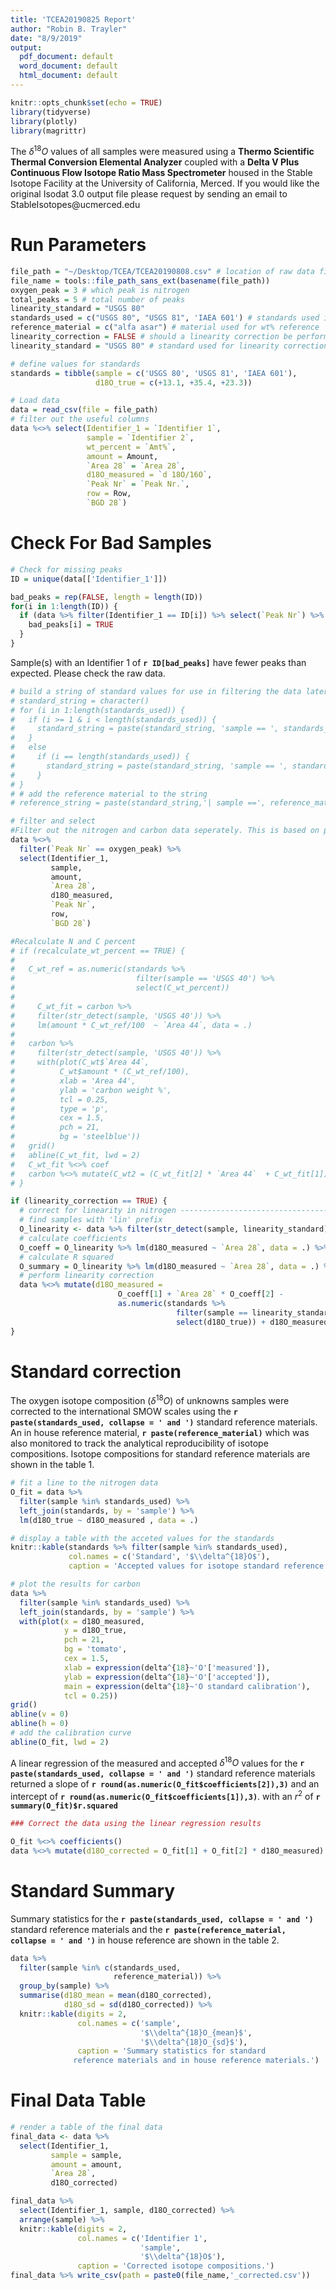 ```yaml
---
title: 'TCEA20190825 Report'
author: "Robin B. Trayler"
date: "8/9/2019"
output:
  pdf_document: default
  word_document: default
  html_document: default
---
```


```r
knitr::opts_chunk$set(echo = TRUE)
library(tidyverse)
library(plotly)
library(magrittr)
```
The $\delta^{18}O$ values of all samples were measured using a __Thermo Scientific Thermal Conversion Elemental Analyzer__ coupled with a __Delta V Plus Continuous Flow Isotope Ratio Mass Spectrometer__ housed in the Stable Isotope Facility at the University of California, Merced. If you would like the original Isodat 3.0 output file please request by sending an email to StableIsotopes@ucmerced.edu

# Run Parameters
```r
file_path = "~/Desktop/TCEA/TCEA20190808.csv" # location of raw data file
file_name = tools::file_path_sans_ext(basename(file_path))
oxygen_peak = 3 # which peak is nitrogen
total_peaks = 5 # total number of peaks
linearity_standard = "USGS 80"
standards_used = c("USGS 80", "USGS 81", 'IAEA 601') # standards used in run
reference_material = c("alfa asar") # material used for wt% reference
linearity_correction = FALSE # should a linearity correction be performed
linearity_standard = "USGS 80" # standard used for linearity correction
```

```r
# define values for standards
standards = tibble(sample = c('USGS 80', 'USGS 81', 'IAEA 601'),
                   d18O_true = c(+13.1, +35.4, +23.3))
```

```r
# Load data
data = read_csv(file = file_path)
# filter out the useful columns
data %<>% select(Identifier_1 = `Identifier 1`,
                 sample = `Identifier 2`,
                 wt_percent = `Amt%`,
                 amount = Amount,
                 `Area 28` = `Area 28`,
                 d18O_measured = `d 18O/16O`,
                 `Peak Nr` = `Peak Nr.`,
                 row = Row,
                 `BGD 28`)


```

# Check For Bad Samples
```r
# Check for missing peaks
ID = unique(data[['Identifier_1']])

bad_peaks = rep(FALSE, length = length(ID))
for(i in 1:length(ID)) {
  if (data %>% filter(Identifier_1 == ID[i]) %>% select(`Peak Nr`) %>% nrow() < total_peaks) {
    bad_peaks[i] = TRUE
  }
}

```
Sample(s) with an Identifier 1 of __`r ID[bad_peaks]`__ have fewer peaks than expected. Please check the raw data. 


```r
# build a string of standard values for use in filtering the data later
# standard_string = character()
# for (i in 1:length(standards_used)) {
#   if (i >= 1 & i < length(standards_used)) {
#     standard_string = paste(standard_string, 'sample == ', standards_used[i], '|')
#   }
#   else
#     if (i == length(standards_used)) {
#       standard_string = paste(standard_string, 'sample == ', standards_used[i])
#     }
# }
# # add the reference material to the string
# reference_string = paste(standard_string,'| sample ==', reference_material)
```

```r
# filter and select
#Filter out the nitrogen and carbon data seperately. This is based on peak number which can cause problems if there are  #missing peaks. It might be better to filter on retention time so the code will only grab peaks within the correct time #window.
data %<>% 
  filter(`Peak Nr` == oxygen_peak) %>% 
  select(Identifier_1, 
         sample,
         amount,
         `Area 28`,
         d18O_measured,
         `Peak Nr`,
         row,
         `BGD 28`)
```

<!-- #Recalculate N and C percent -->
```r
#Recalculate N and C percent
# if (recalculate_wt_percent == TRUE) {
#   
#   C_wt_ref = as.numeric(standards %>% 
#                           filter(sample == 'USGS 40') %>% 
#                           select(C_wt_percent))
#   
#     C_wt_fit = carbon %>% 
#     filter(str_detect(sample, 'USGS 40')) %>% 
#     lm(amount * C_wt_ref/100  ~ `Area 44`, data = .)
#   
#   carbon %>% 
#     filter(str_detect(sample, 'USGS 40')) %>% 
#     with(plot(C_wt$`Area 44`, 
#          C_wt$amount * (C_wt_ref/100), 
#          xlab = 'Area 44',
#          ylab = 'carbon weight %',
#          tcl = 0.25,
#          type = 'p',
#          cex = 1.5,
#          pch = 21,
#          bg = 'steelblue'))
#   grid()
#   abline(C_wt_fit, lwd = 2)
#   C_wt_fit %<>% coef
#   carbon %<>% mutate(C_wt2 = (C_wt_fit[2] * `Area 44`  + C_wt_fit[1])/ amount * 100)
# }
```


<!-- # Linearity correction -->
<!-- Explination and plots to come soon. -->

```r
if (linearity_correction == TRUE) {
  # correct for linearity in nitrogen --------------------------------------------------
  # find samples with 'lin' prefix
  O_linearity <- data %>% filter(str_detect(sample, linearity_standard))
  # calculate coefficients
  O_coeff = O_linearity %>% lm(d18O_measured ~ `Area 28`, data = .) %>% coef()
  # calculate R squared
  O_summary = O_linearity %>% lm(d18O_measured ~ `Area 28`, data = .) %>% summary()
  # perform linearity correction
  data %<>% mutate(d18O_measured = 
                        O_coeff[1] + `Area 28` * O_coeff[2] -
                        as.numeric(standards %>% 
                                     filter(sample == linearity_standard) %>% 
                                     select(d18O_true)) + d18O_measured)
}
```


# Standard correction
The oxygen isotope composition ($\delta^{18}O$)  of unknowns samples were corrected to the international SMOW  scales using the __`r paste(standards_used, collapse = ' and ')`__ standard reference materials. An in house reference material, __`r paste(reference_material)`__ which was also monitored to track the analytical reproducibility of isotope compositions. Isotope compositions for standard reference materials are shown in the table 1. 

```r
# fit a line to the nitrogen data
O_fit = data %>% 
  filter(sample %in% standards_used) %>% 
  left_join(standards, by = 'sample') %>% 
  lm(d18O_true ~ d18O_measured , data = .) 

# display a table with the acceted values for the standards
knitr::kable(standards %>% filter(sample %in% standards_used),
             col.names = c('Standard', '$\\delta^{18}O$'),
             caption = 'Accepted values for isotope standard reference materials')

```

```r
# plot the results for carbon
data %>% 
  filter(sample %in% standards_used) %>% 
  left_join(standards, by = 'sample') %>% 
  with(plot(x = d18O_measured, 
            y = d18O_true, 
            pch = 21, 
            bg = 'tomato', 
            cex = 1.5,
            xlab = expression(delta^{18}~'O'['measured']),
            ylab = expression(delta^{18}~'O'['accepted']),
            main = expression(delta^{18}~'O standard calibration'),
            tcl = 0.25))
grid()
abline(v = 0)
abline(h = 0)
# add the calibration curve
abline(O_fit, lwd = 2)
```
A linear regression of the measured and accepted $\delta^{18}O$ values for the __`r paste(standards_used, collapse = ' and ')`__ standard reference materials returned a slope of __`r round(as.numeric(O_fit$coefficients[2]),3)`__ and an intercept of __`r round(as.numeric(O_fit$coefficients[1]),3)`__. with an $r^2$ of __`r summary(O_fit)$r.squared`__

```r
### Correct the data using the linear regression results

O_fit %<>% coefficients()
data %<>% mutate(d18O_corrected = O_fit[1] + O_fit[2] * d18O_measured)
```

# Standard Summary
Summary statistics for the __`r paste(standards_used, collapse = ' and ')`__ standard reference materials and the __`r paste(reference_material, collapse = ' and ')`__ in house reference are shown in the table 2. 
```r
data %>% 
  filter(sample %in% c(standards_used, 
                       reference_material)) %>% 
  group_by(sample) %>% 
  summarise(d18O_mean = mean(d18O_corrected),
            d18O_sd = sd(d18O_corrected)) %>% 
  knitr::kable(digits = 2, 
               col.names = c('sample', 
                             '$\\delta^{18}O_{mean}$', 
                             '$\\delta^{18}O_{sd}$'),
               caption = 'Summary statistics for standard 
              reference materials and in house reference materials.')
```

# Final Data Table
```r
# render a table of the final data
final_data <- data %>% 
  select(Identifier_1,
         sample = sample,
         amount = amount,
         `Area 28`,
         d18O_corrected)

final_data %>%
  select(Identifier_1, sample, d18O_corrected) %>%
  arrange(sample) %>% 
  knitr::kable(digits = 2, 
               col.names = c('Identifier 1',
                             'sample',
                             '$\\delta^{18}O$'),
               caption = 'Corrected isotope compositions.')
final_data %>% write_csv(path = paste0(file_name,'_corrected.csv'))
```
